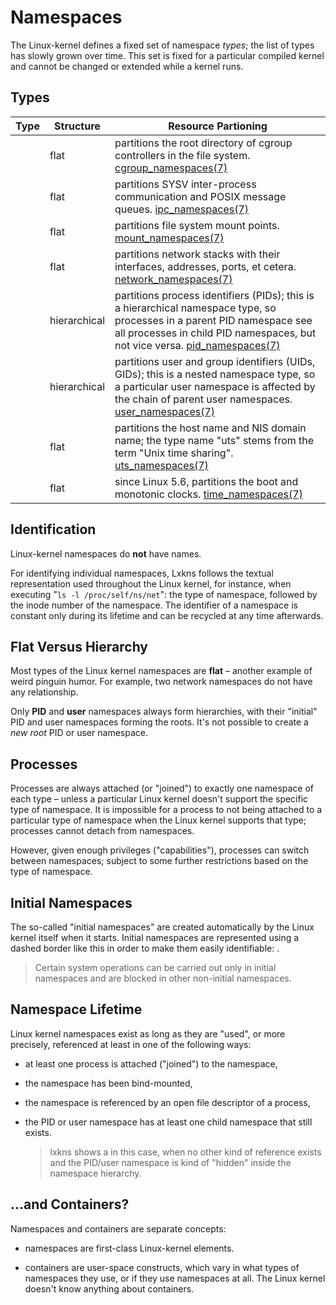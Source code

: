 
# Namespaces

The Linux-kernel defines a fixed set of namespace _types_; the list of types has
slowly grown over time. This set is fixed for a particular compiled kernel and
cannot be changed or extended while a kernel runs.

## Types

| Type | Structure | Resource Partioning |
| --- | --- | --- |
| <NamespaceExample type="cgroup" /> | flat | partitions the root directory of cgroup controllers in the file system. [cgroup_namespaces(7)](https://man7.org/linux/man-pages/man7/cgroup_namespaces.7.html) |
| <NamespaceExample type="ipc" /> | flat | partitions SYSV inter-process communication and POSIX message queues. [ipc_namespaces(7)](https://man7.org/linux/man-pages/man7/ipc_namespaces.7.html) |
| <NamespaceExample type="mnt" /> | flat | partitions file system mount points. [mount_namespaces(7)](https://man7.org/linux/man-pages/man7/mount_namespaces.7.html) |
| <NamespaceExample type="net" /> | flat | partitions network stacks with their interfaces, addresses, ports, et cetera. [network_namespaces(7)](https://man7.org/linux/man-pages/man7/network_namespaces.7.html) |
| <NamespaceExample type="pid" /> | hierarchical | partitions process identifiers (PIDs); this is a hierarchical namespace type, so processes in a parent PID namespace see all processes in child PID namespaces, but not vice versa. [pid_namespaces(7)](https://man7.org/linux/man-pages/man7/pid_namespaces.7.html) |
| <NamespaceExample type="user" /> | hierarchical | partitions user and group identifiers (UIDs, GIDs); this is a nested namespace type, so a particular user namespace is affected by the chain of parent user namespaces. [user_namespaces(7)](https://man7.org/linux/man-pages/man7/user_namespaces.7.html) |
| <NamespaceExample type="uts" /> | flat | partitions the host name and NIS domain name; the type name "uts" stems from the term "Unix time sharing". [uts_namespaces(7)](https://man7.org/linux/man-pages/man7/uts_namespaces.7.html) |
| <NamespaceExample type="time" /> | flat | since Linux 5.6, partitions the boot and monotonic clocks. [time_namespaces(7)](https://man7.org/linux/man-pages/man7/time_namespaces.7.html) |

## Identification

Linux-kernel namespaces do **not** have names.

For identifying individual namespaces, Lxkns follows the textual representation
used throughout the Linux kernel, for instance, when executing "`ls -l
/proc/self/ns/net`": the type of namespace, followed by the inode number of the
namespace. The identifier of a namespace is constant only during its lifetime
and can be recycled at any time afterwards.

## Flat Versus Hierarchy

Most types of the Linux kernel namespaces are **flat** – another example of
weird pinguin humor. For example, two network namespaces do not have any
relationship.

Only **PID** and **user** namespaces always form hierarchies, with their
"initial" PID and user namespaces forming the roots. It's not possible to create
a *new root* PID or user namespace.

## Processes

Processes are always attached (or "joined") to exactly one namespace of each
type – unless a particular Linux kernel doesn't support the specific type of
namespace. It is impossible for a process to not being attached to a particular
type of namespace when the Linux kernel supports that type; processes cannot
detach from namespaces.

However, given enough privileges ("capabilities"), processes can switch between
namespaces; subject to some further restrictions based on the type of namespace.

## Initial Namespaces

The so-called "initial namespaces" are created automatically by the Linux kernel
itself when it starts. Initial namespaces are represented using a dashed border
like this in order to make them easily identifiable: <NamespaceExample
type="net" initial={true} />.

> Certain system operations can be carried out only in initial namespaces and
  are blocked in other non-initial namespaces.

## Namespace Lifetime

Linux kernel namespaces exist as long as they are "used", or more precisely,
referenced at least in one of the following ways:

- at least one process is attached ("joined") to the namespace,

- the namespace has been bind-mounted,

- the namespace is referenced by an open file descriptor of a process,

- the PID or user namespace has at least one child namespace that still exists.
  
  > lxkns shows a <Ghost fontSize="inherit"/> in this case, when no other kind
  of reference exists and the PID/user namespace is kind of "hidden" inside the
  namespace hierarchy.

## ...and Containers?

Namespaces and containers are separate concepts:

- namespaces are first-class Linux-kernel elements.

- containers are user-space constructs, which vary in what types of namespaces
  they use, or if they use namespaces at all. The Linux kernel doesn't know
  anything about containers.